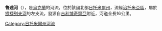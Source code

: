 <!-- 檔案不存在 [[Image:Gadzinkariver.jpg|right]] -->

'''魯達河'''（{{lang-uk|Руда}}），是[[烏克蘭|烏克蘭]]的河流，位於該國北部[[日托米爾州|日托米爾州]]，流經[[治托米亞區|治托米亞區]]，屬於[[捷捷列夫河|捷捷列夫河]]的左支流，發源自[[吉利博奇齊亞_(治托米亞區)|吉利博奇齊亞]]附近，河道全長16公里。

{{DEFAULTSORT:Руда (притока Тетерева)}}
[[Category:日托米爾州河流|Category:日托米爾州河流]]


{{Ukraine-river-stub}}